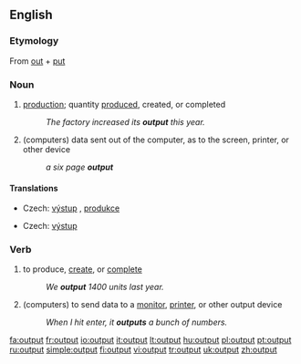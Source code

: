 ==English==

===Etymology===
From [[out]] + [[put]]

===Noun===
{{en-noun|s|-}}

# [[production]]; quantity [[produce]]d, created, or completed
#: ''The factory increased its '''output''' this year.''
# (computers) data sent out of the computer, as to the screen, printer, or other device
#: ''a six page '''output'''''

====Translations====
{{trans-top|production; quantity produced, created, or completed}}
*Czech: [[výstup]] {{m}}, [[produkce]] {{f}}
{{trans-mid}}
{{trans-bottom}}

{{trans-top|data sent out of the computer}}
*Czech: [[výstup]] {{m}}
{{trans-mid}}
{{trans-bottom}}

===Verb===
{{en-verb|outputs|outputting|output}}

# to produce, [[create]], or [[complete]]
#: ''We '''output''' 1400 units last year.''
# (computers) to send data to a [[monitor]], [[printer]], or other output device
#: ''When I hit enter, it '''outputs''' a bunch of numbers.''

[[fa:output]]
[[fr:output]]
[[io:output]]
[[it:output]]
[[lt:output]]
[[hu:output]]
[[pl:output]]
[[pt:output]]
[[ru:output]]
[[simple:output]]
[[fi:output]]
[[vi:output]]
[[tr:output]]
[[uk:output]]
[[zh:output]]